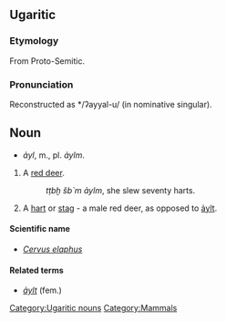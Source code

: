 ==Ugaritic==

===Etymology===
From Proto-Semitic.

===Pronunciation===
Reconstructed as */ʔayyal-u/ (in nominative singular).

==Noun==
[[Category:Ugaritic nouns]]
[[Category:Mammals]]
* ''ảyl'', m., pl. ''ảylm''.
# A [[red deer]].
#:''tṭbḫ šb`m ảylm'', she slew seventy harts.
#A [[hart]] or [[stag]] - a male red deer, as opposed to [[ảylt]].

====Scientific name====
*''[[Cervus elaphus]]''

====Related terms====
* ''[[ảylt]]'' (fem.)